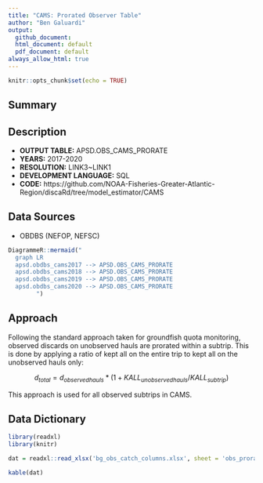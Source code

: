 ```yaml
---
title: "CAMS: Prorated Observer Table"
author: "Ben Galuardi"
output:
  github_document: 
  html_document: default
  pdf_document: default
always_allow_html: true
---
```


```r
knitr::opts_chunk$set(echo = TRUE)
```

## Summary


## Description

- **OUTPUT TABLE:** APSD.OBS_CAMS_PRORATE
- **YEARS:** 2017-2020
- **RESOLUTION:** LINK3~LINK1
- **DEVELOPMENT LANGUAGE:** SQL
- **CODE:** https://github.com/NOAA-Fisheries-Greater-Atlantic-Region/discaRd/tree/model_estimator/CAMS


## Data Sources
- OBDBS (NEFOP, NEFSC)


```r
DiagrammeR::mermaid("
  graph LR
  apsd.obdbs_cams2017 --> APSD.OBS_CAMS_PRORATE
  apsd.obdbs_cams2018 --> APSD.OBS_CAMS_PRORATE
  apsd.obdbs_cams2019 --> APSD.OBS_CAMS_PRORATE
  apsd.obdbs_cams2020 --> APSD.OBS_CAMS_PRORATE
        ")
```
## Approach

Following the standard approach taken for groundfish quota monitoring, observed discards on unobserved hauls are prorated within a subtrip. This is done by applying a ratio of kept all on the entire trip to kept all on the unobserved hauls only:

$$d_{total} = d_{observedhauls}*(1+KALL_{unobserved hauls}/KALL_{subtrip})$$

This approach is used for all observed subtrips in CAMS. 


## Data Dictionary

```r

library(readxl)
library(knitr)

dat = readxl::read_xlsx('bg_obs_catch_columns.xlsx', sheet = 'obs_prorate')

kable(dat)

```

